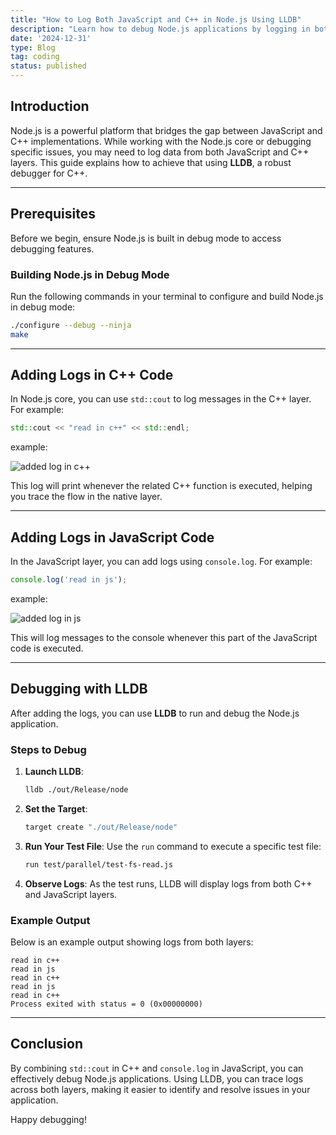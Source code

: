 ```yaml
---
title: "How to Log Both JavaScript and C++ in Node.js Using LLDB"
description: "Learn how to debug Node.js applications by logging in both JavaScript and C++ layers using LLDB."
date: '2024-12-31'
type: Blog
tag: coding
status: published
---
```



## Introduction

Node.js is a powerful platform that bridges the gap between JavaScript and C++ implementations. While working with the Node.js core or debugging specific issues, you may need to log data from both JavaScript and C++ layers. This guide explains how to achieve that using **LLDB**, a robust debugger for C++.

---

## Prerequisites

Before we begin, ensure Node.js is built in debug mode to access debugging features.

### Building Node.js in Debug Mode

Run the following commands in your terminal to configure and build Node.js in debug mode:

```bash
./configure --debug --ninja
make
```

---

## Adding Logs in C++ Code

In Node.js core, you can use `std::cout` to log messages in the C++ layer. For example:

```cpp
std::cout << "read in c++" << std::endl;
```

example:

![added log in c++](https://i.hizliresim.com/jmds721.png)

This log will print whenever the related C++ function is executed, helping you trace the flow in the native layer.

---

## Adding Logs in JavaScript Code

In the JavaScript layer, you can add logs using `console.log`. For example:

```javascript
console.log('read in js');
```

example:

![added log in js](https://i.hizliresim.com/q0ofm1z.png)

This will log messages to the console whenever this part of the JavaScript code is executed.

---

## Debugging with LLDB

After adding the logs, you can use **LLDB** to run and debug the Node.js application.

### Steps to Debug

1. **Launch LLDB**:
   ```bash
   lldb ./out/Release/node
   ```

2. **Set the Target**:
   ```bash
   target create "./out/Release/node"
   ```

3. **Run Your Test File**:
   Use the `run` command to execute a specific test file:
   ```bash
   run test/parallel/test-fs-read.js
   ```

4. **Observe Logs**:
   As the test runs, LLDB will display logs from both C++ and JavaScript layers.

### Example Output

Below is an example output showing logs from both layers:

```
read in c++
read in js
read in c++
read in js
read in c++
Process exited with status = 0 (0x00000000)
```

---

## Conclusion

By combining `std::cout` in C++ and `console.log` in JavaScript, you can effectively debug Node.js applications. Using LLDB, you can trace logs across both layers, making it easier to identify and resolve issues in your application.

Happy debugging!
